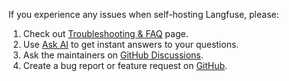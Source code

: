 If you experience any issues when self-hosting Langfuse, please:

1. Check out [Troubleshooting & FAQ](/self-hosting/troubleshooting-and-faq) page.
2. Use [Ask AI](/ask-ai) to get instant answers to your questions.
3. Ask the maintainers on [GitHub Discussions](/gh-support).
4. Create a bug report or feature request on [GitHub](/issues).
